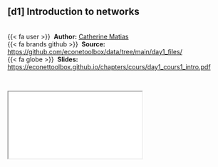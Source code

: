 
::: {.callout-note icon=true appearance="simple"}
## [d1] Introduction to networks {.unnumbered}

<br />
{{< fa user >}} &nbsp;**Author:** [Catherine Matias](http://cmatias.perso.math.cnrs.fr/)<br/>
{{< fa brands github >}} &nbsp;**Source:** <https://github.com/econetoolbox/data/tree/main/day1_files/><br/>
{{< fa globe >}} &nbsp;**Slides:** <https://econettoolbox.github.io/chapters/cours/day1_cours1_intro.pdf>
:::


<br />

<div class="container">
  <iframe class="responsive-iframe" src="cours/day1_cours1_intro.pdf"></iframe>
</div> 
